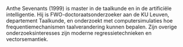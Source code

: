 Anthe Sevenants (1999) is master in de taalkunde en in de artificiële intelligentie. Hij is FWO-doctoraatsonderzoeker aan de KU Leuven, departement Taalkunde, en onderzoekt met computersimulaties hoe frequentiemechanismen taalverandering kunnen bepalen. Zijn overige onderzoeksinteresses zijn moderne regressietechnieken en vectorsemantiek.
